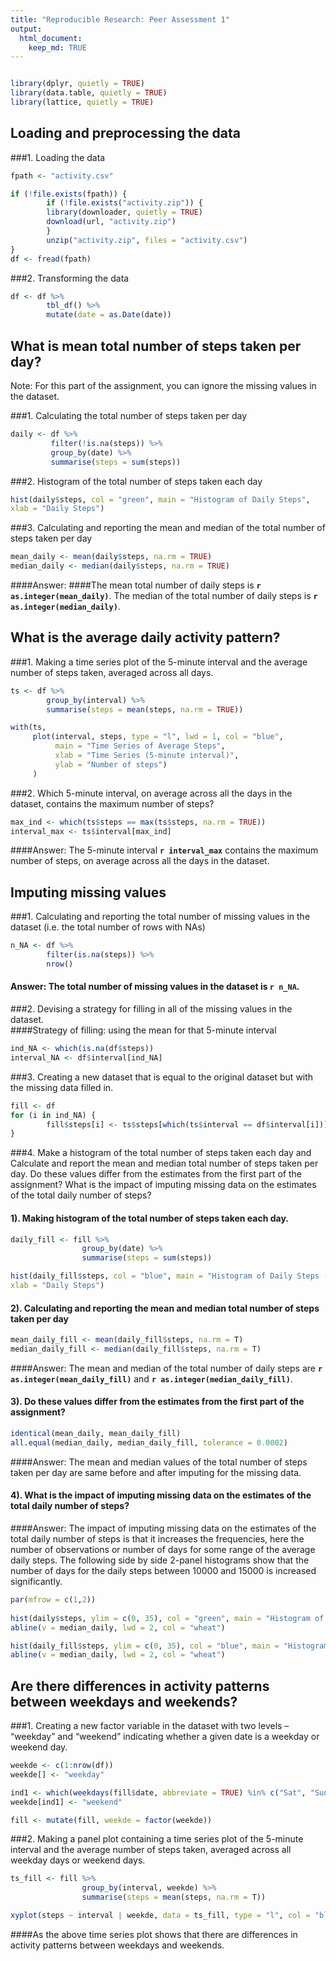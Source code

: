 ```yaml
---
title: "Reproducible Research: Peer Assessment 1"
output: 
  html_document:
    keep_md: TRUE
---
```

```r
```

```r
library(dplyr, quietly = TRUE)
library(data.table, quietly = TRUE)
library(lattice, quietly = TRUE)
```  

## Loading and preprocessing the data  
  
 
###1. Loading the data  

```r
fpath <- "activity.csv"

if (!file.exists(fpath)) {
        if (!file.exists("activity.zip")) {
        library(downloader, quietly = TRUE)
        download(url, "activity.zip")
        }
        unzip("activity.zip", files = "activity.csv")
}
df <- fread(fpath)
```  
  
  
###2. Transforming the data  

```r
df <- df %>%
        tbl_df() %>%
        mutate(date = as.Date(date))
```  


## What is mean total number of steps taken per day?  

Note: For this part of the assignment, you can ignore the missing values in the dataset.

###1. Calculating the total number of steps taken per day  

```r
daily <- df %>%
         filter(!is.na(steps)) %>%
         group_by(date) %>%
         summarise(steps = sum(steps))
```        

###2. Histogram of the total number of steps taken each day  

```r
hist(daily$steps, col = "green", main = "Histogram of Daily Steps",
xlab = "Daily Steps")
```  

###3. Calculating and reporting the mean and median of the total number of steps taken per day  

```r
mean_daily <- mean(daily$steps, na.rm = TRUE)
median_daily <- median(daily$steps, na.rm = TRUE)
```  
####Answer: 
####The mean total number of daily steps is **`r as.integer(mean_daily)`**. The median of the total number of daily steps is **`r as.integer(median_daily)`**.  
   
   
## What is the average daily activity pattern?
  
###1. Making a time series plot of the 5-minute interval and the average number of steps taken, averaged across all days.  

```r
ts <- df %>% 
        group_by(interval) %>% 
        summarise(steps = mean(steps, na.rm = TRUE))
```  

```r
with(ts, 
     plot(interval, steps, type = "l", lwd = 1, col = "blue", 
          main = "Time Series of Average Steps", 
          xlab = "Time Series (5-minute interval)", 
          ylab = "Number of steps")
     )
```   
    
###2. Which 5-minute interval, on average across all the days in the dataset, contains the maximum number of steps?  

```r
max_ind <- which(ts$steps == max(ts$steps, na.rm = TRUE))
interval_max <- ts$interval[max_ind]
```  
  
####Answer: The 5-minute interval **`r interval_max`** contains the maximum number of steps, on average across all the days in the dataset.    
   
   
## Imputing missing values  

###1. Calculating and reporting the total number of missing values in the dataset (i.e. the total number of rows with NAs)  

```r
n_NA <- df %>%
        filter(is.na(steps)) %>%
        nrow()
```  

#### Answer: The total number of missing values in the dataset is **`r n_NA`**.  
  
  
###2. Devising a strategy for filling in all of the missing values in the dataset.   
####Strategy of filling: using the mean for that 5-minute interval  

```r
ind_NA <- which(is.na(df$steps))
interval_NA <- df$interval[ind_NA]
```  
   
###3. Creating a new dataset that is equal to the original dataset but with the missing data filled in.  

```r
fill <- df
for (i in ind_NA) {
        fill$steps[i] <- ts$steps[which(ts$interval == df$interval[i])]
}  
```  
  
###4. Make a histogram of the total number of steps taken each day and Calculate and report the mean and median total number of steps taken per day. Do these values differ from the estimates from the first part of the assignment? What is the impact of imputing missing data on the estimates of the total daily number of steps?  

####    1). Making histogram of the total number of steps taken each day.  

```r
daily_fill <- fill %>%
                group_by(date) %>%
                summarise(steps = sum(steps))
```
```r
hist(daily_fill$steps, col = "blue", main = "Histogram of Daily Steps (imputed)",
xlab = "Daily Steps")
```  

####    2). Calculating and reporting the mean and median total number of steps taken per day  

```r
mean_daily_fill <- mean(daily_fill$steps, na.rm = T)
median_daily_fill <- median(daily_fill$steps, na.rm = T)
```  

####Answer: The mean and median of the total number of daily steps are 
**`r as.integer(mean_daily_fill)`** and **`r as.integer(median_daily_fill)`**.  
  
####    3). Do these values differ from the estimates from the first part of the assignment? 
```r
identical(mean_daily, mean_daily_fill)
all.equal(median_daily, median_daily_fill, tolerance = 0.0002)
```
  
####Answer: The mean and median values of the total number of steps taken per day are same before and after imputing for the missing data.  
  
####    4). What is the impact of imputing missing data on the estimates of the total daily number of steps?  
  
####Answer: The impact of imputing missing data on the estimates of the total daily number of steps is that it increases the frequencies, here the number of observations or number of days for some range of the average daily steps. The following side by side 2-panel histograms show that the number of days for the daily steps between 10000 and 15000 is increased significantly.  

```r
par(mfrow = c(1,2))
 
hist(daily$steps, ylim = c(0, 35), col = "green", main = "Histogram of Daily Steps", xlab = "Daily Steps")
abline(v = median_daily, lwd = 2, col = "wheat")

hist(daily_fill$steps, ylim = c(0, 35), col = "blue", main = "Histogram of Daily Steps (filled-in)", xlab = "Daily Steps")
abline(v = median_daily, lwd = 2, col = "wheat")
```   
   
      
   
## Are there differences in activity patterns between weekdays and weekends?

###1. Creating a new factor variable in the dataset with two levels – “weekday” and “weekend” indicating whether a given date is a weekday or weekend day.  

```r
weekde <- c(1:nrow(df))
weekde[] <- "weekday"

ind1 <- which(weekdays(fill$date, abbreviate = TRUE) %in% c("Sat", "Sun"))
weekde[ind1] <- "weekend"

fill <- mutate(fill, weekde = factor(weekde))
```  
   
###2. Making a panel plot containing a time series plot of the 5-minute interval and the average number of steps taken, averaged across all weekday days or weekend days.  

```r
ts_fill <- fill %>%
                group_by(interval, weekde) %>%
                summarise(steps = mean(steps, na.rm = T))
```
```r
xyplot(steps ~ interval | weekde, data = ts_fill, type = "l", col = "blue", layout = c(1, 2), main = "Time series of steps", xlab = "Time series (5-minute interval)")
```

####As the above time series plot shows that there are differences in activity patterns between weekdays and weekends.  
